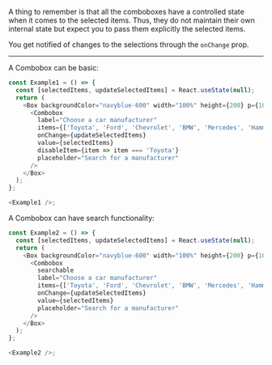 A thing to remember is that all the comboboxes have a controlled state when
it comes to the selected items. Thus, they do not maintain their own internal state
but expect you to pass them explicitly the selected items.

You get notified of changes to the selections through the `onChange` prop.

---

A Combobox can be basic:

```typescript jsx
const Example1 = () => {
  const [selectedItems, updateSelectedItems] = React.useState(null);
  return (
    <Box backgroundColor="navyblue-600" width="100%" height={200} p={10}>
      <Combobox
        label="Choose a car manufacturer"
        items={['Toyota', 'Ford', 'Chevrolet', 'BMW', 'Mercedes', 'Hammer', 'Dodge', 'Audi']}
        onChange={updateSelectedItems}
        value={selectedItems}
        disableItem={item => item === 'Toyota'}
        placeholder="Search for a manufacturer"
      />
    </Box>
  );
};

<Example1 />;
```

A Combobox can have search functionality:

```typescript jsx
const Example2 = () => {
  const [selectedItems, updateSelectedItems] = React.useState(null);
  return (
    <Box backgroundColor="navyblue-600" width="100%" height={200} p={10}>
      <Combobox
        searchable
        label="Choose a car manufacturer"
        items={['Toyota', 'Ford', 'Chevrolet', 'BMW', 'Mercedes', 'Hammer', 'Dodge', 'Audi']}
        onChange={updateSelectedItems}
        value={selectedItems}
        placeholder="Search for a manufacturer"
      />
    </Box>
  );
};

<Example2 />;
```
